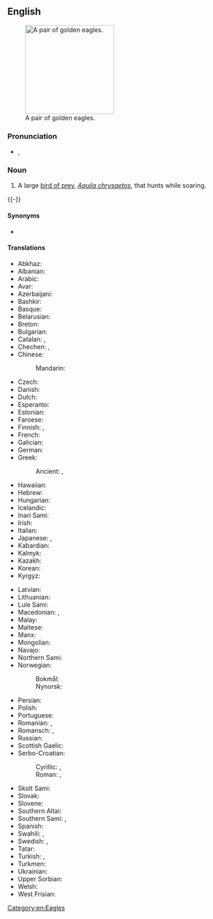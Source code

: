 {{also|golden-eagle}}
==English==
{{wikipedia}}
[[Image:Golden_eagle.jpg|thumb|right|200px|A pair of golden eagles.]]

===Pronunciation===
* {{enPR|gōld'ən ē'gl}}, {{IPA|/ˈɡəʊldən ˈiːɡl/|lang=en}}

===Noun===
{{en-noun}}

# A large [[bird of prey]], ''[[Aquila chrysaetos]]'', that hunts while soaring.
{{-}}

====Synonyms====
* {{l|en|berkut}}

====Translations====
{{trans-top|large bird of prey}}
* Abkhaz: {{t|ab|ахалза́|sc=Cyrl}}
* Albanian: {{t|sq|shqiponja e malit}}
* Arabic: {{t|ar|عُقَاب ذَهَبِيّ|m}}
* Avar: {{t|av|хъвекцӏум}}
* Azerbaijani: {{t|az|berqut}}
* Bashkir: {{t|ba|бөркөт}}
* Basque: {{t|eu|arrano beltz}}
* Belarusian: {{t|be|бе́ркут|m}}
* Breton: {{t|br|erer meur}}
* Bulgarian: {{t|bg|ска́лен о́рел|m}}
* Catalan: {{t|ca|àguila daurada|f}}, {{t|ca|àguila reial|f}}
* Chechen: {{t|ce|цӏокъ-аьрзу}}, {{t|ce|дарта}}
* Chinese:
*: Mandarin: {{t|cmn|金雕|tr=jīndiāo|sc=Hani}}
* Czech: {{t+|cs|orel skalní|m}}
* Danish: {{t+|da|kongeørn}}
* Dutch: {{t+|nl|steenarend|m}}
* Esperanto: {{t|eo|reĝa aglo}}
* Estonian: {{t|et|kaljukotkas}}
* Faroese: {{t|fo|kongaørn|f}}
* Finnish: {{t+|fi|maakotka}}, {{t|fi|kultakotka}} {{t+|fi|kotka}}
* French: {{t+|fr|aigle royal|m}}
* Galician: {{t+|gl|aguia real|f}}
* German: {{t+|de|Steinadler|m}}
* Greek: {{t|el|χρυσαετός|m}}
*: Ancient: {{t|grc|χρυσάετος|m}}, {{t|grc|χρυσαίετος|m}}
* Hawaiian: {{t|haw|'aeko kula}}
* Hebrew: {{t|he|עיט זהוב|m}}
* Hungarian: {{t|hu|szirti sas}}
* Icelandic: {{t|is|gullörn|m}}
* Inari Sami: {{t|smn|kuáskim}}
* Irish: {{t|ga|iolar fíréan|m}}
* Italian: {{t|it|aquila reale|f}}
* Japanese: {{t+|ja|イヌワシ|tr=inuwashi|sc=Jpan}}, {{t+|ja|犬鷲|tr=いぬわし, inuwashi|sc=Jpan}}
* Kabardian: {{t|kbd|бгъэ}}
* Kalmyk: {{t|xal|бүргд}}
* Kazakh: {{t+|kk|бүркіт}}
* Korean: {{t+|ko|검독수리}}
* Kyrgyz: {{t+|ky|бүркүт}}
{{trans-mid}}
* Latvian: {{t|lv|klinšu ērglis|m}}
* Lithuanian: {{t|lt|kilnusis erelis|m}}
* Lule Sami: {{t|smj|goasskem}}
* Macedonian: {{t|mk|сури орел|m}}, {{t|mk|златен орел|m}}
* Malay: {{t|ms|helang emas|m}}
* Maltese: {{t|mt|ajkla rjali}}
* Manx: {{t|gv|urley buigh|m}}
* Mongolian: {{t|mn|цармын бүргэд}}
* Navajo: {{t|nv|atsátsoh}}
* Northern Sami: {{t|se|goaskin}}
* Norwegian:
*: Bokmål: {{t|nb|kongeørn|m|f}}
*: Nynorsk: {{t|nn|kongeørn|m|f}}
* Persian: {{t|fa|عقاب طلایی|tr=oqâb-e talâyi}}
* Polish: {{t|pl|orzeł przedni|m}}
* Portuguese: {{t+|pt|águia-real|f}}
* Romanian: {{t+|ro|iepurar|m}}, {{t|ro|acvilă-de-munte|f}}
* Romansch: {{t|rm|evla dela pizza|f}}, {{t|rm|evla da la pizza|f}}
* Russian: {{t+|ru|бе́ркут|m}}
* Scottish Gaelic: {{t|gd|iolair-bhuidhe|f}}
* Serbo-Croatian:
*: Cyrillic: {{t|sh|златаш|m}}, {{t|sh|црни орао|m}}
*: Roman: {{t+|sh|zlataš|m}}, {{t+|sh|crni orao|m}}
* Skolt Sami: {{t|sms|kuä´cǩǩem}}
* Slovak: {{t+|sk|orol skalný|m}}
* Slovene: {{t|sl|orel skalni|m}}
* Southern Altai: {{t|alt|мӱркӱт|tr=mürküt}}
* Southern Sami: {{t|sma|aarhtse}}, {{t|sma|sååjte}}
* Spanish: {{t|es|águila real|f}}
* Swahili: {{t|sw|tai-mfalme}}, {{t|sw|tai wa dhahabu}}
* Swedish: {{t+|sv|kungsörn|c}}, {{t|sv|gullörn|c}}
* Tatar: {{t+|tt|бөркет}}
* Turkish: {{t+|tr|kaya kartalı}}, {{t|tr|altın kartal}}
* Turkmen: {{t+|tk|bürgüt}}
* Ukrainian: {{t+|uk|берку́т|m}}
* Upper Sorbian: {{t|hsb|planinski orel}}
* Welsh: {{t|cy|eryr euraid}}
* West Frisian: {{t|fy|keningsearn}}
{{trans-bottom}}

[[Category:en:Eagles]]